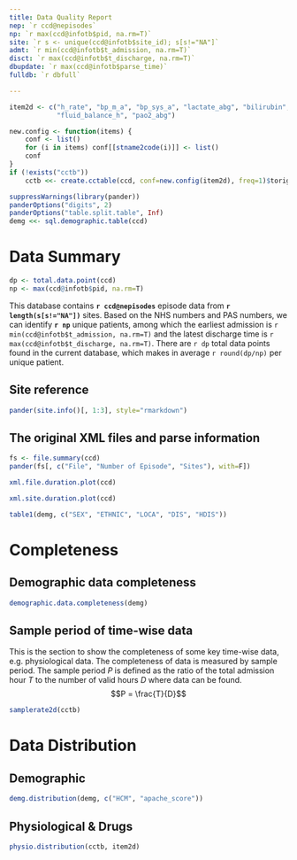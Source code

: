 ```yaml
---
title: Data Quality Report
nep: `r ccd@nepisodes`
np: `r max(ccd@infotb$pid, na.rm=T)`
site: `r s <- unique(ccd@infotb$site_id); s[s!="NA"]`
admt: `r min(ccd@infotb$t_admission, na.rm=T)`
disct: `r max(ccd@infotb$t_discharge, na.rm=T)`
dbupdate: `r max(ccd@infotb$parse_time)`
fulldb: `r dbfull`

---
```


    
```r
item2d <- c("h_rate", "bp_m_a", "bp_sys_a", "lactate_abg", "bilirubin",
            "fluid_balance_h", "pao2_abg")

new.config <- function(items) {
    conf <- list()
    for (i in items) conf[[stname2code(i)]] <- list()
    conf
}
if (!exists("cctb"))
    cctb <<- create.cctable(ccd, conf=new.config(item2d), freq=1)$torigin

suppressWarnings(library(pander))
panderOptions("digits", 2) 
panderOptions("table.split.table", Inf)
demg <<- sql.demographic.table(ccd)
```



# Data Summary
```r
dp <- total.data.point(ccd)
np <- max(ccd@infotb$pid, na.rm=T)
```

This database contains **`r ccd@nepisodes`** episode data from 
**`r length(s[s!="NA"])`** sites. Based on the NHS numbers and
PAS numbers, we can identify **`r np`** unique patients, among which the earliest
admission is `r min(ccd@infotb$t_admission, na.rm=T)` and the latest discharge time is
`r max(ccd@infotb$t_discharge, na.rm=T)`. There are `r dp `
total data points found in the current database, which makes in average
`r round(dp/np)` per unique patient. 


## Site reference
```r
pander(site.info()[, 1:3], style="rmarkdown")
```

## The original XML files and parse information
```r
fs <- file.summary(ccd)
pander(fs[, c("File", "Number of Episode", "Sites"), with=F])
```

```r
xml.file.duration.plot(ccd)
```
```r
xml.site.duration.plot(ccd)
```
\newpage

```r
table1(demg, c("SEX", "ETHNIC", "LOCA", "DIS", "HDIS"))
```
# Completeness
## Demographic data completeness
```r
demographic.data.completeness(demg)
```
## Sample period of time-wise data
This is the section to show the completeness of some key time-wise data, e.g.
physiological data. The completeness of data is measured by sample period. 
The sample period $P$ is defined as the ratio of the total
admission hour $T$ to the number of valid hours $D$ where data can be found.
$$P = \frac{T}{D}$$




```r
samplerate2d(cctb)
```



\newpage
# Data Distribution
## Demographic
```r
demg.distribution(demg, c("HCM", "apache_score"))
```


## Physiological & Drugs
```r
physio.distribution(cctb, item2d)
```

